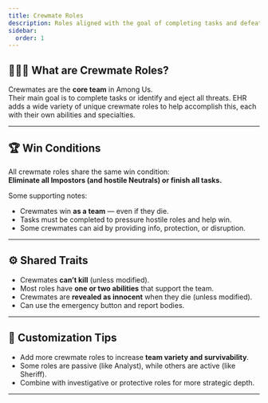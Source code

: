 ```yaml
---
title: Crewmate Roles
description: Roles aligned with the goal of completing tasks and defeating threats.
sidebar:
  order: 1
---
```


## 👷🏻‍♂️ What are Crewmate Roles?

Crewmates are the **core team** in Among Us.  
Their main goal is to complete tasks or identify and eject all threats. EHR adds a wide variety of unique crewmate roles to help accomplish this, each with their own abilities and specialties.

---

## 🏆 Win Conditions

All crewmate roles share the same win condition:  
**Eliminate all Impostors (and hostile Neutrals) or finish all tasks.**

Some supporting notes:

- Crewmates win **as a team** — even if they die.
- Tasks must be completed to pressure hostile roles and help win.
- Some crewmates can aid by providing info, protection, or disruption.

---

## ⚙ Shared Traits

- Crewmates **can’t kill** (unless modified).
- Most roles have **one or two abilities** that support the team.
- Crewmates are **revealed as innocent** when they die (unless modified).
- Can use the emergency button and report bodies.

---

## 🔧 Customization Tips

- Add more crewmate roles to increase **team variety and survivability**.
- Some roles are passive (like Analyst), while others are active (like Sheriff).
- Combine with investigative or protective roles for more strategic depth.

---
